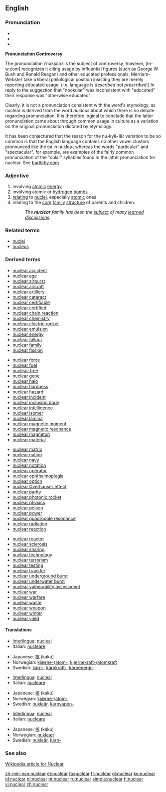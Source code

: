 ==English==

===Pronunciation===
*{{IPA|/ˈnuklɛɚ/ ''or'' /ˈnukliɚ/ (''Canadian'') ''or'' /'njukliə/ (''British'') '' or '' /ˈnukjəlɚ/}}
*{{Audio|en-ca-nuclear.ogg|Audio (CA)}}
*{{audio|en-us-nuclear.ogg|Audio (US)}}

'''Pronunciation Controversy'''

The pronunciation /ˈnukjəlɚ/ is the subject of controversy; however, [m-w.com] recognizes it citing usage by influential figures (such as George W. Bush and Ronald Reagan) and other educated professionals. Merriam-Webster take a liberal philological position insisting they are merely reporting educated usage. (i.e. language is ''described'' not ''prescribed''.) In reply to the suggestion that "nookular" was inconsistent with "educated" their response was "otherwise educated".

Clearly, it is not a pronunciation consistent with the word's etymology, as nuclear is derived from the word ''nucleus'' about which there is no debate regarding pronunciation.  It is therefore logical to conclude that the latter pronunciation came about through common usage in culture as a variation on the original pronunciation dictated by etymology.

It has been conjectured that the reason for the nu-ky&-l&r variation to be so common is that the English language contains no other vowel clusters pronounced like the ea in nuklɛɚ, whereas the words "particular" and "spectacular", for example, are examples of the fairly common pronunciation of the "cular" syllables found in the latter pronunciation for nuclear.  See [http://www.bartleby.com/64/C007/0140.html bartleby.com]

===Adjective===
{{en-adj-notcomp}}

# involving [[atomic]] [[energy]]
# involving atomic or [[hydrogen]] [[bomb]]s
# [[relating]] to [[nucleus|nuclei]], especially [[atomic]] ones
# relating to the [[core]] [[family]] [[structure]] of parents and children:
#:''The '''nuclear''' family has been the [[subject]] of many [[learned]] [[discussions]].''

===Related terms===
* [[nuclei]]
* [[nucleus]]

===Derived terms===
{{top4}}
*[[nuclear accident]]
*[[nuclear age]]
*[[nuclear airburst]]
*[[nuclear aircraft]]
*[[nuclear artillery]]
*[[nuclear cataract]]
*[[nuclear certifiable]]
*[[nuclear certified]]
*[[nuclear chain reaction]]
*[[nuclear chemistry]]
*[[nuclear electric rocket]]
*[[nuclear emulsion]]
*[[nuclear energy]]
*[[nuclear fallout]]
*[[nuclear family]]
*[[nuclear fission]]
{{mid4}}
*[[nuclear force]]
*[[nuclear fuel]]
*[[nuclear-free]]
*[[nuclear gene]]
*[[nuclear halo]]
*[[nuclear hardness]]
*[[nuclear hazard]]
*[[nuclear incident]]
*[[nuclear inclusion body]]
*[[nuclear intelligence]]
*[[nuclear isomer]]
*[[nuclear lamina]]
*[[nuclear magnetic moment]]
*[[nuclear magnetic resonance]]
*[[nuclear magneton]]
*[[nuclear material]]
{{mid4}}
*[[nuclear matrix]]
*[[nuclear nation]]
*[[nuclear navy]]
*[[nuclear notation]]
*[[nuclear operator]]
*[[nuclear ophthalmoplegia]]
*[[nuclear option]]
*[[nuclear Overhauser effect]]
*[[nuclear parity]]
*[[nuclear photonic rocket]]
*[[nuclear physics]]
*[[nuclear poison]]
*[[nuclear power]]
*[[nuclear quadropole resonance]]
*[[nuclear radiation]]
*[[nuclear reaction]]
{{mid4}}
*[[nuclear reactor]]
*[[nuclear sclerosis]]
*[[nuclear sharing]]
*[[nuclear technology]]
*[[nuclear terrorism]]
*[[nuclear testing]]
*[[nuclear transfer]]
*[[nuclear underground burst]]
*[[nuclear underwater burst]]
*[[nuclear vulnerability assessment]]
*[[nuclear war]]
*[[nuclear warfare]]
*[[nuclear waste]]
*[[nuclear weapon]]
*[[nuclear winter]]
*[[nuclear yield]]
{{bottom}}

====Translations====
{{rfc-level|Translations at L4+ not in L3 POS section (AutoFormat would have corrected level of Related terms)}}
{{trans-top|involving atomic energy}}
*[[Interlingua]]: [[nucleal]]
*Italian: [[nucleare]]
{{trans-mid}}
*Japanese: [[核]] (kaku)
*Norwegian: [[kjærne-]]/[[atom-]], [[kjærnekraft-]]/[[atomkraft]]
*Swedish: [[kärn-]], [[kärnkraft-]], [[kärnenergi-]]
{{trans-bottom}}

{{trans-top|involving atomic or hydrogen bombs}}
*[[Interlingua]]: [[nucleal]]
*Italian: [[nucleare]]
{{trans-mid}}
*Japanese: [[核]] (kaku)
*Norwegian: [[kjærne-]]/[[atom-]]
*Swedish: [[nukleär]], [[kärnvapen-]]
{{trans-bottom}}

{{trans-top|relating to nuclei}}
*[[Interlingua]]: [[nucleal]]
*Italian: [[nucleare]]
{{trans-mid}}
*Japanese: [[核]] (kaku)
*Norwegian: [[nukleær]]
*Swedish: [[nukleär]], [[kärn-]]
{{trans-bottom}}

===See also===
[http://en.wikipedia.org/wiki/Nuclear Wikipedia article for Nuclear]

[[zh-min-nan:nuclear]]
[[et:nuclear]]
[[fa:nuclear]]
[[fr:nuclear]]
[[gl:nuclear]]
[[ko:nuclear]]
[[id:nuclear]]
[[pl:nuclear]]
[[pt:nuclear]]
[[ru:nuclear]]
[[simple:nuclear]]
[[fi:nuclear]]
[[vi:nuclear]]
[[zh:nuclear]]
